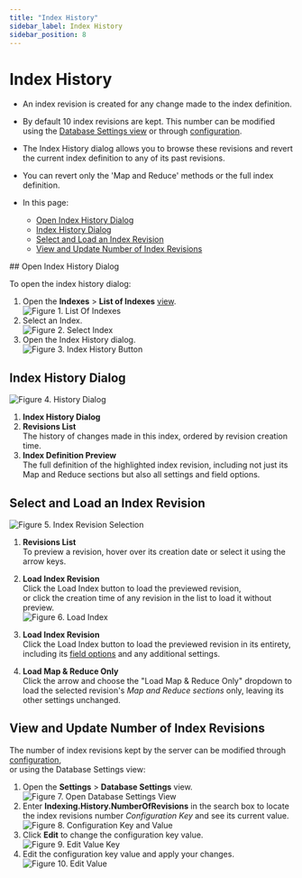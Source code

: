 ```yaml
---
title: "Index History"
sidebar_label: Index History
sidebar_position: 8
---
```



# Index History
<Admonition type="note" title="Note">

* An index revision is created for any change made to the index definition.  

* By default 10 index revisions are kept. This number can be modified using 
  the [Database Settings view](../../../studio/database/indexes/index-history#view-and-update-number-of-index-revisions) 
  or through [configuration](../../../server/configuration/configuration-options).  

* The Index History dialog allows you to browse these revisions and revert 
  the current index definition to any of its past revisions.  

* You can revert only the 'Map and Reduce' methods or the full index definition.  

* In this page:  
  * [Open Index History Dialog](../../../studio/database/indexes/index-history#open-index-history-dialog)  
  * [Index History Dialog](../../../studio/database/indexes/index-history#index-history-dialog)  
  * [Select and Load an Index Revision](../../../studio/database/indexes/index-history#select-and-load-an-index-revision)  
  * [View and Update Number of Index Revisions](../../../studio/database/indexes/index-history#view-and-update-number-of-index-revisions)  

</Admonition>
## Open Index History Dialog

To open the index history dialog:  

1. Open the **Indexes** &gt; **List of Indexes** [view](../../../studio/database/indexes/indexes-list-view).  
   ![Figure 1. List Of Indexes](./assets/index-history-01-list-of-indexes.png)
2. Select an Index.  
   ![Figure 2. Select Index](./assets/index-history-02-select-index.png)
3. Open the Index History dialog.  
   ![Figure 3. Index History Button](./assets/index-history-03-index-history-button.png)



## Index History Dialog

![Figure 4. History Dialog](./assets/index-history-04-history-view.png)

1. **Index History Dialog**  
2. **Revisions List**  
   The history of changes made in this index, ordered by revision creation time.  
3. **Index Definition Preview**  
   The full definition of the highlighted index revision, including not just its Map and 
   Reduce sections but also all settings and field options.  



## Select and Load an Index Revision

![Figure 5. Index Revision Selection](./assets/index-history-05-index-revision-selection.png)

1. **Revisions List**  
   To preview a revision, hover over its creation date or select it using the arrow keys.  
2. **Load Index Revision**  
   Click the Load Index button to load the previewed revision,  
   or click the creation time of any revision in the list to load it without preview.  
![Figure 6. Load Index](./assets/index-history-06-load-map-and-reduce-only.png)

1. **Load Index Revision**  
   Click the Load Index button to load the previewed revision in its entirety, 
   including its [field options](../../../studio/database/indexes/create-map-index#index-field-options) 
   and any additional settings.  
2. **Load Map & Reduce Only**  
   Click the arrow and choose the "Load Map & Reduce Only" dropdown to load the selected 
   revision's *Map and Reduce sections* only, leaving its other settings unchanged.  



## View and Update Number of Index Revisions

The number of index revisions kept by the server can be modified through [configuration](../../../server/configuration/configuration-options),  
or using the Database Settings view:  

1. Open the **Settings** &gt; **Database Settings** view.  
   ![Figure 7. Open Database Settings View](./assets/index-history-07-open-database-settings-view.png)
2. Enter **Indexing.History.NumberOfRevisions** in the search box to locate the 
   index revisions number *Configuration Key* and see its current value.  
   ![Figure 8. Configuration Key and Value](./assets/index-history-08-configuration-key-and-value.png)
3. Click **Edit** to change the configuration key value.  
   ![Figure 9. Edit Value Key](./assets/index-history-09-edit-value-key.png)
4. Edit the configuration key value and apply your changes.  
   ![Figure 10. Edit Value](./assets/index-history-10-edit-value.png)




